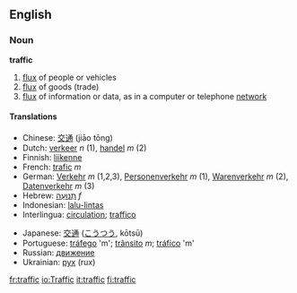 ==English==
=== Noun ===
'''traffic'''

# [[flux]] of people or vehicles
# [[flux]] of goods (trade)
# [[flux]] of information or data, as in a computer or telephone [[network]]

==== Translations ====
{{top}}
*Chinese: [[交通]] (jiāo tōng)
*Dutch: [[verkeer]] ''n'' (1), [[handel]] ''m'' (2)
*Finnish: [[liikenne]]
*French: [[trafic]] ''m''
*German: [[Verkehr]] ''m'' (1,2,3), [[Personenverkehr]] ''m'' (1), [[Warenverkehr]] ''m'' (2), [[Datenverkehr]] ''m'' (3)
*Hebrew: [[תנועה|תְּנוּעָה]] ''f''
*Indonesian: [[lalu-lintas]]
*Interlingua: [[circulation]]; [[traffico]]
{{mid}}
*Japanese: [[交通]] ([[こうつう]], kōtsū)
*Portuguese: [[tráfego]] 'm'; [[trânsito]] ''m''; [[tráfico]] 'm'
*Russian: [[движение]]
*Ukrainian: [[рух]] {{m}} (rux)
{{bottom}}

[[fr:traffic]]
[[io:Traffic]]
[[it:traffic]]
[[fi:traffic]]